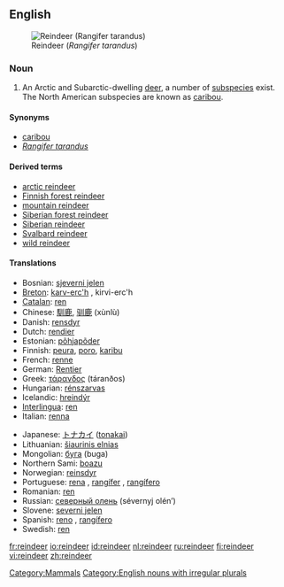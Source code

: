 {{wikipedia}}
==English==
[[Image:Nordamerikanisches Rentier.jpg|thumbnail|right|Reindeer (''Rangifer tarandus'')]]

===Noun===
{{en-noun|reindeer}}

# {{zoology}} An Arctic and Subarctic-dwelling [[deer]], a number of [[subspecies]] exist. The North American subspecies are known as [[caribou]].

====Synonyms====
*[[caribou]]
*''[[Rangifer tarandus]]''

====Derived terms====
*[[arctic reindeer]]
*[[Finnish forest reindeer]]
*[[mountain reindeer]]
*[[Siberian forest reindeer]]
*[[Siberian reindeer]]
*[[Svalbard reindeer]]
*[[wild reindeer]]

====Translations====
{{top}}
*Bosnian: [[sjeverni jelen]] {{m}}
*[[Breton]]: [[karv-erc'h]] {{m}}, kirvi-erc'h {{p}}
*[[Catalan]]: [[ren]] {{m}}
*Chinese: [[馴鹿]], [[驯鹿]] (xùnlù)
*Danish: [[rensdyr]]
*Dutch: [[rendier]] {{n}}
*Estonian: [[põhjapõder]]
*Finnish: [[peura]], [[poro]], [[karibu]]
*French: [[renne]] {{m}}
*German: [[Rentier]] {{n}}
*Greek: [[τάρανδος]] (táranðos) {{m}}
*Hungarian: [[rénszarvas]]
*Icelandic: [[hreindýr]] {{n}}
*[[Interlingua]]: [[ren]]
*Italian: [[renna]] {{f}}
{{mid}}
*Japanese: [[トナカイ]] ([[tonakai]])
*Lithuanian: [[šiaurinis elnias]] {{m}}
*Mongolian: [[буга]] (buga)
*Northern Sami: [[boazu]]
*Norwegian: [[reinsdyr]] {{n}}
*Portuguese: [[rena]] {{f}}, [[rangífer]] {{m}}, [[rangífero]] {{m}}
*Romanian: [[ren]] {{m}}
*Russian: [[северный олень]] (sévernyj olén’) {{m}}
*Slovene: [[severni jelen]] {{m}}
*Spanish: [[reno]] {{m}}, [[rangífero]] {{m}}
*Swedish: [[ren]] {{c}}
{{bottom}}

[[Category:Mammals]]
[[Category:English nouns with irregular plurals]]

[[fr:reindeer]]
[[io:reindeer]]
[[id:reindeer]]
[[nl:reindeer]]
[[ru:reindeer]]
[[fi:reindeer]]
[[vi:reindeer]]
[[zh:reindeer]]